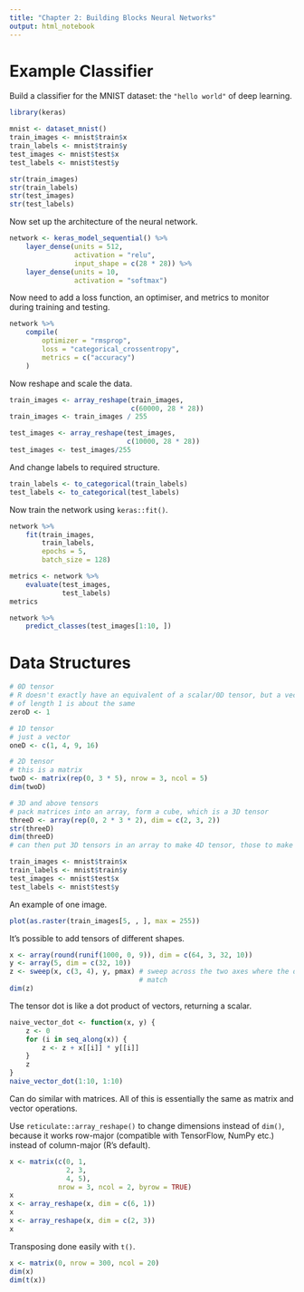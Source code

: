 ```yaml
---
title: "Chapter 2: Building Blocks Neural Networks"
output: html_notebook
---
```


# Example Classifier

Build a classifier for the MNIST dataset: the `"hello world"` of deep learning.

```r
library(keras)

mnist <- dataset_mnist()
train_images <- mnist$train$x
train_labels <- mnist$train$y
test_images <- mnist$test$x
test_labels <- mnist$test$y
```

```r
str(train_images)
str(train_labels)
str(test_images)
str(test_labels)
```



Now set up the architecture of the neural network.

```r
network <- keras_model_sequential() %>% 
    layer_dense(units = 512, 
                activation = "relu", 
                input_shape = c(28 * 28)) %>% 
    layer_dense(units = 10, 
                activation = "softmax")
```

Now need to add a loss function, an optimiser, and metrics to monitor during training and testing.

```r
network %>% 
    compile(
        optimizer = "rmsprop", 
        loss = "categorical_crossentropy", 
        metrics = c("accuracy")
    )
```

Now reshape and scale the data.

```r
train_images <- array_reshape(train_images, 
                              c(60000, 28 * 28))
train_images <- train_images / 255

test_images <- array_reshape(test_images, 
                             c(10000, 28 * 28))
test_images <- test_images/255
```

And change labels to required structure.

```r
train_labels <- to_categorical(train_labels)
test_labels <- to_categorical(test_labels)
```

Now train the network using `keras::fit()`.

```r
network %>% 
    fit(train_images, 
        train_labels, 
        epochs = 5, 
        batch_size = 128)
```

```r
metrics <- network %>% 
    evaluate(test_images, 
             test_labels)
metrics
```

```r
network %>% 
    predict_classes(test_images[1:10, ])
```

#  Data Structures

```r
# 0D tensor
# R doesn't exactly have an equivalent of a scalar/0D tensor, but a vector
# of length 1 is about the same
zeroD <- 1

# 1D tensor
# just a vector
oneD <- c(1, 4, 9, 16)

# 2D tensor
# this is a matrix
twoD <- matrix(rep(0, 3 * 5), nrow = 3, ncol = 5)
dim(twoD)

# 3D and above tensors
# pack matrices into an array, form a cube, which is a 3D tensor
threeD <- array(rep(0, 2 * 3 * 2), dim = c(2, 3, 2))
str(threeD)
dim(threeD)
# can then put 3D tensors in an array to make 4D tensor, those to make 5D etc.
```

```r
train_images <- mnist$train$x
train_labels <- mnist$train$y
test_images <- mnist$test$x
test_labels <- mnist$test$y
```

An example of one image.

```r
plot(as.raster(train_images[5, , ], max = 255))
```

It's possible to add tensors of different shapes.

```r
x <- array(round(runif(1000, 0, 9)), dim = c(64, 3, 32, 10))
y <- array(5, dim = c(32, 10))
z <- sweep(x, c(3, 4), y, pmax) # sweep across the two axes where the dimensions
                                # match
dim(z)
```

The tensor dot is like a dot product of vectors, returning a scalar.

```r
naive_vector_dot <- function(x, y) {
    z <- 0
    for (i in seq_along(x)) {
        z <- z + x[[i]] * y[[i]]
    }
    z
}
naive_vector_dot(1:10, 1:10)
```

Can do similar with matrices. All of this is essentially the same as matrix and vector operations.

Use `reticulate::array_reshape()` to change dimensions instead of `dim()`, because it works row-major (compatible with TensorFlow, NumPy etc.) instead of column-major (R's default).

```r
x <- matrix(c(0, 1, 
              2, 3, 
              4, 5), 
            nrow = 3, ncol = 2, byrow = TRUE)
x
x <- array_reshape(x, dim = c(6, 1))
x
x <- array_reshape(x, dim = c(2, 3))
x
```

Transposing done easily with `t()`.

```r
x <- matrix(0, nrow = 300, ncol = 20)
dim(x)
dim(t(x))
```

